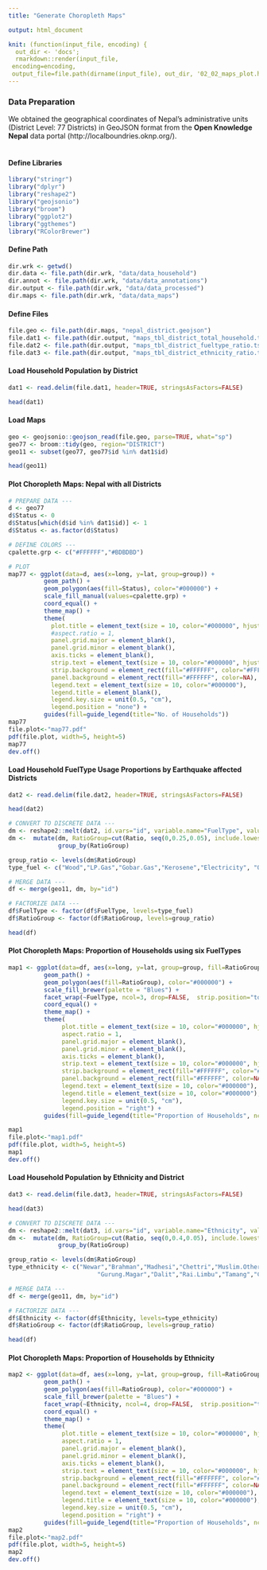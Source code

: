 ```yaml
---
title: "Generate Choropleth Maps"

output: html_document

knit: (function(input_file, encoding) {
  out_dir <- 'docs';
  rmarkdown::render(input_file,
 encoding=encoding,
 output_file=file.path(dirname(input_file), out_dir, '02_02_maps_plot.html'))})
---
```


### Data Preparation
We obtained the geographical coordinates of Nepal's administrative units (District Level: 77 Districts) in GeoJSON format from the **Open Knowledge Nepal** data portal (http://localboundries.oknp.org/). <br/><br/>

#### Define Libraries
```r
library("stringr")
library("dplyr")
library("reshape2")
library("geojsonio")
library("broom")
library("ggplot2")
library("ggthemes")
library("RColorBrewer")
```

#### Define Path
```r
dir.wrk <- getwd()
dir.data <- file.path(dir.wrk, "data/data_household")
dir.annot <- file.path(dir.wrk, "data/data_annotations")
dir.output <- file.path(dir.wrk, "data/data_processed")
dir.maps <- file.path(dir.wrk, "data/data_maps")
```

#### Define Files
```r
file.geo <- file.path(dir.maps, "nepal_district.geojson")
file.dat1 <- file.path(dir.output, "maps_tbl_district_total_household.tsv")
file.dat2 <- file.path(dir.output, "maps_tbl_district_fueltype_ratio.tsv")
file.dat3 <- file.path(dir.output, "maps_tbl_district_ethnicity_ratio.tsv")
```

#### Load Household Population by District
```r
dat1 <- read.delim(file.dat1, header=TRUE, stringsAsFactors=FALSE)

head(dat1)
```

#### Load Maps
```r
geo <- geojsonio::geojson_read(file.geo, parse=TRUE, what="sp")
geo77 <- broom::tidy(geo, region="DISTRICT")
geo11 <- subset(geo77, geo77$id %in% dat1$id)

head(geo11)
```

#### Plot Choropleth Maps: Nepal with all Districts
```r
# PREPARE DATA ---
d <- geo77
d$Status <- 0
d$Status[which(d$id %in% dat1$id)] <- 1
d$Status <- as.factor(d$Status)

# DEFINE COLORS ---
cpalette.grp <- c("#FFFFFF","#BDBDBD")

# PLOT
map77 <- ggplot(data=d, aes(x=long, y=lat, group=group)) +
          geom_path() +
          geom_polygon(aes(fill=Status), color="#000000") +
          scale_fill_manual(values=cpalette.grp) +
          coord_equal() +
          theme_map() +
          theme(
            plot.title = element_text(size = 10, color="#000000", hjust=0.5),
            #aspect.ratio = 1,
            panel.grid.major = element_blank(),
            panel.grid.minor = element_blank(),
            axis.ticks = element_blank(),	
            strip.text = element_text(size = 10, color="#000000", hjust=0.5),
            strip.background = element_rect(fill="#FFFFFF", color="#FFFFFF"),
            panel.background = element_rect(fill="#FFFFFF", color=NA),
            legend.text = element_text(size = 10, color="#000000"),
            legend.title = element_blank(),
            legend.key.size = unit(0.5, "cm"),
            legend.position = "none") +
          guides(fill=guide_legend(title="No. of Households"))
map77
file.plot<-"map77.pdf"
pdf(file.plot, width=5, height=5)
map77
dev.off()
```

#### Load Household FuelType Usage Proportions by Earthquake affected Districts
```r
dat2 <- read.delim(file.dat2, header=TRUE, stringsAsFactors=FALSE)

head(dat2)

# CONVERT TO DISCRETE DATA ---
dm <- reshape2::melt(dat2, id.vars="id", variable.name="FuelType", value.name="Ratio")
dm <-  mutate(dm, RatioGroup=cut(Ratio, seq(0,0.25,0.05), include.lowest = TRUE)) %>% 
              group_by(RatioGroup)

group_ratio <- levels(dm$RatioGroup)
type_fuel <- c("Wood","LP.Gas","Gobar.Gas","Kerosene","Electricity", "Others")

# MERGE DATA ---
df <- merge(geo11, dm, by="id")

# FACTORIZE DATA ---
df$FuelType <- factor(df$FuelType, levels=type_fuel)
df$RatioGroup <- factor(df$RatioGroup, levels=group_ratio)

head(df)
```

#### Plot Choropleth Maps: Proportion of Households using six FuelTypes
```r
map1 <- ggplot(data=df, aes(x=long, y=lat, group=group, fill=RatioGroup)) +
          geom_path() +
          geom_polygon(aes(fill=RatioGroup), color="#000000") +
          scale_fill_brewer(palette = "Blues") +
          facet_wrap(~FuelType, ncol=3, drop=FALSE,  strip.position="top") +
          coord_equal() +
          theme_map() +
          theme(
               plot.title = element_text(size = 10, color="#000000", hjust=0.5),
               aspect.ratio = 1,
               panel.grid.major = element_blank(),
               panel.grid.minor = element_blank(),
               axis.ticks = element_blank(),	
               strip.text = element_text(size = 10, color="#000000", hjust=0.5),
               strip.background = element_rect(fill="#FFFFFF", color="#FFFFFF"),
               panel.background = element_rect(fill="#FFFFFF", color=NA),
               legend.text = element_text(size = 10, color="#000000"),
               legend.title = element_text(size = 10, color="#000000"),
               legend.key.size = unit(0.5, "cm"),
               legend.position = "right") +
          guides(fill=guide_legend(title="Proportion of Households", ncol=1))

map1
file.plot<-"map1.pdf"
pdf(file.plot, width=5, height=5)
map1
dev.off()
```


#### Load Household Population by Ethnicity and District
```r
dat3 <- read.delim(file.dat3, header=TRUE, stringsAsFactors=FALSE)

head(dat3)

# CONVERT TO DISCRETE DATA ---
dm <- reshape2::melt(dat3, id.vars="id", variable.name="Ethnicity", value.name="Ratio")
dm <-  mutate(dm, RatioGroup=cut(Ratio, seq(0,0.4,0.05), include.lowest = TRUE)) %>% 
              group_by(RatioGroup)

group_ratio <- levels(dm$RatioGroup)
type_ethnicity <- c("Newar","Brahman","Madhesi","Chettri","Muslim.Others",
                         "Gurung.Magar","Dalit","Rai.Limbu","Tamang","Chepang.Thami")

# MERGE DATA ---
df <- merge(geo11, dm, by="id")

# FACTORIZE DATA ---
df$Ethnicity <- factor(df$Ethnicity, levels=type_ethnicity)
df$RatioGroup <- factor(df$RatioGroup, levels=group_ratio)

head(df)
```


#### Plot Choropleth Maps: Proportion of Households by Ethnicity
```r
map2 <- ggplot(data=df, aes(x=long, y=lat, group=group, fill=RatioGroup)) +
          geom_path() +
          geom_polygon(aes(fill=RatioGroup), color="#000000") +
          scale_fill_brewer(palette = "Blues") +
          facet_wrap(~Ethnicity, ncol=4, drop=FALSE,  strip.position="top") +
          coord_equal() +
          theme_map() +
          theme(
               plot.title = element_text(size = 10, color="#000000", hjust=0.5),
               aspect.ratio = 1,
               panel.grid.major = element_blank(),
               panel.grid.minor = element_blank(),
               axis.ticks = element_blank(),	
               strip.text = element_text(size = 10, color="#000000", hjust=0.5),
               strip.background = element_rect(fill="#FFFFFF", color="#FFFFFF"),
               panel.background = element_rect(fill="#FFFFFF", color=NA),
               legend.text = element_text(size = 10, color="#000000"),
               legend.title = element_text(size = 10, color="#000000"),
               legend.key.size = unit(0.5, "cm"),
               legend.position = "right") +
          guides(fill=guide_legend(title="Proportion of Households", ncol=1))
map2
file.plot<-"map2.pdf"
pdf(file.plot, width=5, height=5)
map2
dev.off()
```
